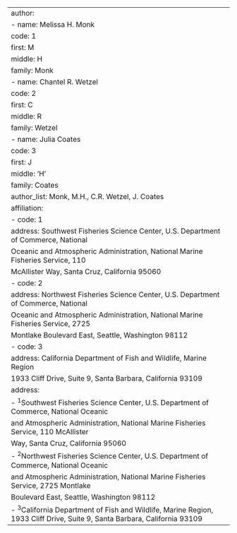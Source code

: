 ---
author:
  - name: Melissa H. Monk
    code: 1
    first: M
    middle: H
    family: Monk
  - name: Chantel R. Wetzel
    code: 2
    first: C
    middle: R
    family: Wetzel
  - name: Julia Coates
    code: 3
    first: J
    middle: 'H'
    family: Coates
author_list: Monk, M.H., C.R. Wetzel, J. Coates
affiliation:
  - code: 1
    address: Southwest Fisheries Science Center, U.S. Department of Commerce, National
      Oceanic and Atmospheric Administration, National Marine Fisheries Service, 110
      McAllister Way, Santa Cruz, California 95060
  - code: 2
    address: Northwest Fisheries Science Center, U.S. Department of Commerce, National
      Oceanic and Atmospheric Administration, National Marine Fisheries Service, 2725
      Montlake Boulevard East, Seattle, Washington 98112
  - code: 3
    address: California Department of Fish and Wildlife, Marine Region
      1933 Cliff Drive, Suite 9, Santa Barbara, California 93109
address:
  - ^1^Southwest Fisheries Science Center, U.S. Department of Commerce, National Oceanic
    and Atmospheric Administration, National Marine Fisheries Service, 110 McAllister
    Way, Santa Cruz, California 95060
  - ^2^Northwest Fisheries Science Center, U.S. Department of Commerce, National Oceanic
    and Atmospheric Administration, National Marine Fisheries Service, 2725 Montlake
    Boulevard East, Seattle, Washington 98112
  - ^3^California Department of Fish and Wildlife, Marine Region, 1933 Cliff Drive, Suite     9, Santa Barbara, California 93109
---